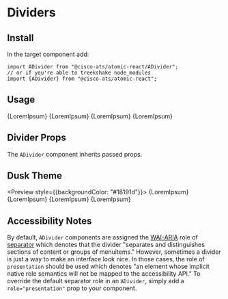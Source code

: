 

<Meta title="Components/Dividers" component={ADivider} />

# Dividers

## Install

In the target component add:

```
import ADivider from "@cisco-ats/atomic-react/ADivider";
// or if you're able to treekshake node_modules
import {ADivider} from "@cisco-ats/atomic-react";
```

## Usage

<Preview>
  <Story name="usage-1">
    <AApp>
      {LoremIpsum}
      <ADivider />
      {LoremIpsum}
      <ADivider light />
      {LoremIpsum}
      <ADivider lighter />
      {LoremIpsum}
    </AApp>
  </Story>
</Preview>

## Divider Props

The `ADivider` component inherits passed props.

<Props of={ADivider} />

## Dusk Theme

<Preview style={{backgroundColor: "#18191d"}}>
  <Story name="dusk-1">
    <AApp defaultTheme="dusk">
      {LoremIpsum}
      <ADivider />
      {LoremIpsum}
      <ADivider light />
      {LoremIpsum}
      <ADivider lighter />
      {LoremIpsum}
    </AApp>
  </Story>
</Preview>

## Accessibility Notes

By default, `ADivider` components are assigned the [WAI-ARIA](https://www.w3.org/WAI/standards-guidelines/aria/) role of [separator](https://www.w3.org/TR/wai-aria/#separator) which denotes that the divider "separates and distinguishes sections of content or groups of menuitems." However, sometimes a divider is just a way to make an interface look nice. In those cases, the role of `presentation` should be used which denotes "an element whose implicit native role semantics will not be mapped to the accessibility API." To override the default separator role in an `ADivider`, simply add a `role="presentation"` prop to your component.
